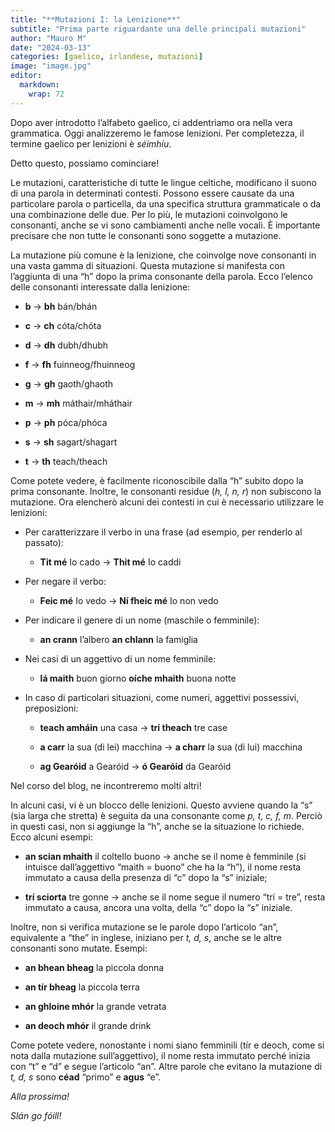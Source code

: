 ```yaml
---
title: "**Mutazioni I: la Lenizione**"
subtitle: "Prima parte riguardante una delle principali mutazioni"
author: "Mauro M"
date: "2024-03-13"
categories: [gaelico, irlandese, mutazioni]
image: "image.jpg"
editor: 
  markdown: 
    wrap: 72
---
```


Dopo aver introdotto l'alfabeto gaelico, ci addentriamo ora nella vera
grammatica. Oggi analizzeremo le famose lenizioni. Per completezza, il
termine gaelico per lenizioni è *séimhíu*.

Detto questo, possiamo cominciare!

Le mutazioni, caratteristiche di tutte le lingue celtiche, modificano il
suono di una parola in determinati contesti. Possono essere causate da
una particolare parola o particella, da una specifica struttura
grammaticale o da una combinazione delle due. Per lo più, le mutazioni
coinvolgono le consonanti, anche se vi sono cambiamenti anche nelle
vocali. È importante precisare che non tutte le consonanti sono soggette
a mutazione.

La mutazione più comune è la lenizione, che coinvolge nove consonanti in
una vasta gamma di situazioni. Questa mutazione si manifesta con
l'aggiunta di una "h" dopo la prima consonante della parola. Ecco
l'elenco delle consonanti interessate dalla lenizione:

-   **b** -> **bh** bán/bhán

-   **c** -> **ch** cóta/chóta

-   **d** -> **dh** dubh/dhubh

-   **f** -> **fh** fuinneog/fhuinneog

-   **g** -> **gh** gaoth/ghaoth

-   **m** -> **mh** máthair/mháthair

-   **p** -> **ph** póca/phóca

-   **s** -> **sh** sagart/shagart

-   **t** -> **th** teach/theach

Come potete vedere, è facilmente riconoscibile dalla "h" subito dopo la
prima consonante. Inoltre, le consonanti residue (*h, l, n, r*) non
subiscono la mutazione. Ora elencherò alcuni dei contesti in cui è
necessario utilizzare le lenizioni:

-   Per caratterizzare il verbo in una frase (ad esempio, per renderlo
    al passato):

    -   **Tit mé** Io cado -> **Thit mé** Io caddi

-   Per negare il verbo:

    -   **Feic mé** Io vedo -> **Ní fheic mé** Io non vedo

-   Per indicare il genere di un nome (maschile o femminile):

    -   **an crann** l'albero **an chlann** la famiglia

-   Nei casi di un aggettivo di un nome femminile:

    -   **lá maith** buon giorno **oíche mhaith** buona notte

-   In caso di particolari situazioni, come numeri, aggettivi
    possessivi, preposizioni:

    -   **teach amháin** una casa -> **trí theach** tre case

    -   **a carr** la sua (di lei) macchina -> **a charr** la sua (di
        lui) macchina

    -   **ag Gearóid** a Gearóid -> **ó Gearóid** da Gearóid

Nel corso del blog, ne incontreremo molti altri!

In alcuni casi, vi è un blocco delle lenizioni. Questo avviene quando la
"s" (sia larga che stretta) è seguita da una consonante come *p, t, c,
f, m*. Perciò in questi casi, non si aggiunge la "h", anche se la
situazione lo richiede. Ecco alcuni esempi:

-   **an scian mhaith** il coltello buono -> anche se il nome è
    femminile (si intuisce dall'aggettivo "maith = buono" che ha la
    "h"), il nome resta immutato a causa della presenza di "c" dopo la
    "s" iniziale;

-   **trí sciorta** tre gonne -> anche se il nome segue il numero "trí
    = tre", resta immutato a causa, ancora una volta, della "c" dopo la
    "s" iniziale.

Inoltre, non si verifica mutazione se le parole dopo l'articolo "an",
equivalente a "the" in inglese, iniziano per *t, d, s*, anche se le
altre consonanti sono mutate. Esempi:

-   **an bhean bheag** la piccola donna

-   **an tír bheag** la piccola terra

-   **an ghloine mhór** la grande vetrata

-   **an deoch mhór** il grande drink

Come potete vedere, nonostante i nomi siano femminili (tír e deoch, come
si nota dalla mutazione sull'aggettivo), il nome resta immutato perché
inizia con "t" e "d" e segue l'articolo "an". Altre parole che evitano
la mutazione di *t, d, s* sono **céad** "primo" e **agus** "e".

*Alla prossima!*

*Slán go fóill!*
